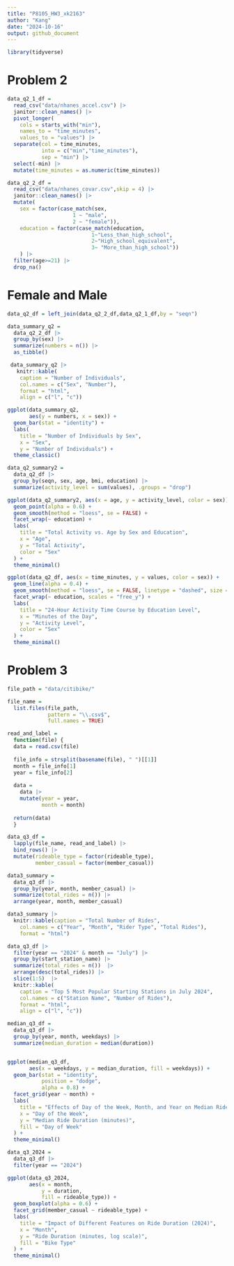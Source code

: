 ```yaml
---
title: "P8105_HW3_xk2163"
author: "Kang"
date: "2024-10-16"
output: github_document
---
```


```r
library(tidyverse)
```

# Problem 2

```r
data_q2_1_df = 
  read_csv("data/nhanes_accel.csv") |> 
  janitor::clean_names() |> 
  pivot_longer(
    cols = starts_with("min"),
    names_to = "time_minutes",
    values_to = "values") |> 
  separate(col = time_minutes,
           into = c("min","time_minutes"),
           sep = "min") |> 
  select(-min) |> 
  mutate(time_minutes = as.numeric(time_minutes))
```

```r
data_q2_2_df = 
  read_csv("data/nhanes_covar.csv",skip = 4) |> 
  janitor::clean_names() |> 
  mutate(
    sex = factor(case_match(sex,
                     1 ~ "male",
                     2 ~ "female")),
    education = factor(case_match(education,
                           1~"Less_than_high_school",
                           2~"High_school_equivalent",
                           3~ "More_than_high_school"))
    ) |> 
  filter(age>=21) |> 
  drop_na()
```

# Female and Male

```r
data_q2_df = left_join(data_q2_2_df,data_q2_1_df,by = "seqn")

data_summary_q2 = 
  data_q2_2_df |>
  group_by(sex) |> 
  summarize(numbers = n()) |> 
  as_tibble()

 data_summary_q2 |> 
   knitr::kable(
    caption = "Number of Individuals",
    col.names = c("Sex", "Number"),
    format = "html",
    align = c("l", "c"))
```


```r
ggplot(data_summary_q2, 
       aes(y = numbers, x = sex)) +
  geom_bar(stat = "identity") +
  labs(
    title = "Number of Individuals by Sex",
    x = "Sex",
    y = "Number of Individuals") +
  theme_classic() 
```


```r
data_q2_summary2 = 
  data_q2_df |> 
  group_by(seqn, sex, age, bmi, education) |> 
  summarize(activity_level = sum(values), .groups = "drop")

ggplot(data_q2_summary2, aes(x = age, y = activity_level, color = sex)) +
  geom_point(alpha = 0.6) +  
  geom_smooth(method = "loess", se = FALSE) +  
  facet_wrap(~ education) +  
  labs(
    title = "Total Activity vs. Age by Sex and Education",
    x = "Age",
    y = "Total Activity",
    color = "Sex"
  ) +
  theme_minimal()
```


```r
ggplot(data_q2_df, aes(x = time_minutes, y = values, color = sex)) +
  geom_line(alpha = 0.4) +  
  geom_smooth(method = "loess", se = FALSE, linetype = "dashed", size = 1) +
  facet_wrap(~ education, scales = "free_y") +  
  labs(
    title = "24-Hour Activity Time Course by Education Level",
    x = "Minutes of the Day",
    y = "Activity Level",
    color = "Sex"
  ) +
  theme_minimal()
```


# Problem 3

```r
file_path = "data/citibike/"

file_name = 
  list.files(file_path, 
             pattern = "\\.csv$", 
             full.names = TRUE)

read_and_label =
  function(file) {
  data = read.csv(file)
  
  file_info = strsplit(basename(file), " ")[[1]]
  month = file_info[1]
  year = file_info[2]
  
  data = 
    data |> 
    mutate(year = year,
           month = month)
  
  return(data)
  }

data_q3_df =
  lapply(file_name, read_and_label) |> 
  bind_rows() |> 
  mutate(rideable_type = factor(rideable_type),
         member_casual = factor(member_casual))
```


```r
data3_summary =
  data_q3_df |> 
  group_by(year, month, member_casual) |> 
  summarize(total_rides = n()) |> 
  arrange(year, month, member_casual)

data3_summary |> 
  knitr::kable(caption = "Total Number of Rides",
    col.names = c("Year", "Month", "Rider Type", "Total Rides"),
    format = "html")
```

```r
data_q3_df |> 
  filter(year == "2024" & month == "July") |> 
  group_by(start_station_name) |> 
  summarize(total_rides = n())  |> 
  arrange(desc(total_rides)) |> 
  slice(1:5)  |> 
  knitr::kable(
    caption = "Top 5 Most Popular Starting Stations in July 2024",
    col.names = c("Station Name", "Number of Rides"),
    format = "html",
    align = c("l", "c"))
```


```r
median_q3_df = 
  data_q3_df |> 
  group_by(year, month, weekdays) |> 
  summarize(median_duration = median(duration))


ggplot(median_q3_df, 
       aes(x = weekdays, y = median_duration, fill = weekdays)) +
  geom_bar(stat = "identity", 
           position = "dodge", 
           alpha = 0.8) +
  facet_grid(year ~ month) +
  labs(
    title = "Effects of Day of the Week, Month, and Year on Median Ride Duration",
    x = "Day of the Week",
    y = "Median Ride Duration (minutes)",
    fill = "Day of Week"
  ) +
  theme_minimal()
```

```r
data_q3_2024 = 
  data_q3_df |> 
  filter(year == "2024")

ggplot(data_q3_2024, 
       aes(x = month, 
           y = duration, 
           fill = rideable_type)) +
  geom_boxplot(alpha = 0.6) + 
  facet_grid(member_casual ~ rideable_type) + 
  labs(
    title = "Impact of Different Features on Ride Duration (2024)",
    x = "Month",
    y = "Ride Duration (minutes, log scale)",
    fill = "Bike Type"
  ) +
  theme_minimal()
```

